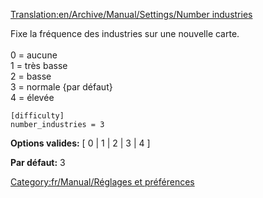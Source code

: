 [[Translation:en/Archive/Manual/Settings/Number industries]]


{{fr/Archive/Manual/Settings/Contenu historique|}}
Fixe la fréquence des industries sur une nouvelle carte.<br><br>
0 = aucune<br>
1 = très basse<br>
2 = basse<br>
3 = normale {par défaut}<br>
4 = élevée<br>
<pre>
[difficulty]
number_industries = 3
</pre>

'''Options valides:''' [ 0 | 1 | 2 | 3 | 4 ]

'''Par défaut:''' 3


[[Category:fr/Manual/Réglages et préférences]]